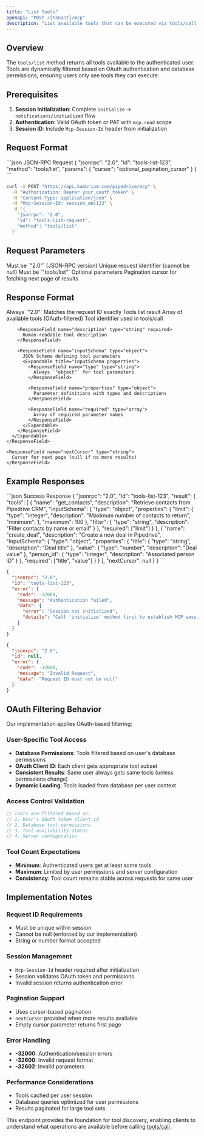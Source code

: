 ```yaml
---
title: "List Tools"
openapi: "POST /{tenant}/mcp"
description: "List available tools that can be executed via tools/call method. Returns OAuth-filtered tools based on user permissions and database configuration."
---
```


## Overview

The `tools/list` method returns all tools available to the authenticated user. Tools are dynamically filtered based on OAuth authentication and database permissions, ensuring users only see tools they can execute.

## Prerequisites

1. **Session Initialization**: Complete `initialize` → `notifications/initialized` flow
2. **Authentication**: Valid OAuth token or PAT with `mcp.read` scope
3. **Session ID**: Include `Mcp-Session-Id` header from initialization

## Request Format

<CodeGroup>
```json JSON-RPC Request
{
  "jsonrpc": "2.0",
  "id": "tools-list-123",
  "method": "tools/list",
  "params": {
    "cursor": "optional_pagination_cursor"
  }
}
```

```bash cURL Example
curl -X POST "https://api.kambrium.com/pipedrive/mcp" \
  -H "Authorization: Bearer your_oauth_token" \
  -H "Content-Type: application/json" \
  -H "Mcp-Session-Id: session_abc123" \
  -d '{
    "jsonrpc": "2.0",
    "id": "tools-list-request",
    "method": "tools/list"
  }'
```

</CodeGroup>

## Request Parameters

<ParamField path="jsonrpc" type="string" required>
  Must be `"2.0"` (JSON-RPC version)
</ParamField>

<ParamField path="id" type="string" required>
  Unique request identifier (cannot be null)
</ParamField>

<ParamField path="method" type="string" required>
  Must be `"tools/list"`
</ParamField>

<ParamField path="params" type="object">
  Optional parameters

  <Expandable title="params properties">
    <ParamField path="cursor" type="string">
      Pagination cursor for fetching next page of results
    </ParamField>
  </Expandable>
</ParamField>

## Response Format

<ResponseField name="jsonrpc" type="string" required>
  Always `"2.0"`
</ResponseField>

<ResponseField name="id" type="string" required>
  Matches the request ID exactly
</ResponseField>

<ResponseField name="result" type="object" required>
  Tools list result
  <Expandable title="result properties">
    <ResponseField name="tools" type="array" required>
      Array of available tools (OAuth-filtered)
      <Expandable title="tool object">
        <ResponseField name="name" type="string" required>
          Tool identifier used in tools/call
        </ResponseField>

        <ResponseField name="description" type="string" required>
          Human-readable tool description
        </ResponseField>

        <ResponseField name="inputSchema" type="object">
          JSON Schema defining tool parameters
          <Expandable title="inputSchema properties">
            <ResponseField name="type" type="string">
              Always `"object"` for tool parameters
            </ResponseField>

            <ResponseField name="properties" type="object">
              Parameter definitions with types and descriptions
            </ResponseField>

            <ResponseField name="required" type="array">
              Array of required parameter names
            </ResponseField>
          </Expandable>
        </ResponseField>
      </Expandable>
    </ResponseField>

    <ResponseField name="nextCursor" type="string">
      Cursor for next page (null if no more results)
    </ResponseField>

  </Expandable>
</ResponseField>

## Example Responses

<ResponseExample>
```json Success Response
{
  "jsonrpc": "2.0",
  "id": "tools-list-123",
  "result": {
    "tools": [
      {
        "name": "get_contacts",
        "description": "Retrieve contacts from Pipedrive CRM",
        "inputSchema": {
          "type": "object",
          "properties": {
            "limit": {
              "type": "integer",
              "description": "Maximum number of contacts to return",
              "minimum": 1,
              "maximum": 100
            },
            "filter": {
              "type": "string",
              "description": "Filter contacts by name or email"
            }
          },
          "required": ["limit"]
        }
      },
      {
        "name": "create_deal",
        "description": "Create a new deal in Pipedrive",
        "inputSchema": {
          "type": "object",
          "properties": {
            "title": {
              "type": "string",
              "description": "Deal title"
            },
            "value": {
              "type": "number",
              "description": "Deal value"
            },
            "person_id": {
              "type": "integer",
              "description": "Associated person ID"
            }
          },
          "required": ["title", "value"]
        }
      }
    ],
    "nextCursor": null
  }
}
```

```json Error Response - Session Required
{
  "jsonrpc": "2.0",
  "id": "tools-list-123",
  "error": {
    "code": -32000,
    "message": "Authentication failed",
    "data": {
      "error": "Session not initialized",
      "details": "Call 'initialize' method first to establish MCP session"
    }
  }
}
```

```json Error Response - Invalid Request ID
{
  "jsonrpc": "2.0",
  "id": null,
  "error": {
    "code": -32600,
    "message": "Invalid Request",
    "data": "Request ID must not be null"
  }
}
```

</ResponseExample>

## OAuth Filtering Behavior

Our implementation applies OAuth-based filtering:

### **User-Specific Tool Access**

- **Database Permissions**: Tools filtered based on user's database permissions
- **OAuth Client ID**: Each client gets appropriate tool subset
- **Consistent Results**: Same user always gets same tools (unless permissions change)
- **Dynamic Loading**: Tools loaded from database per user context

### **Access Control Validation**

```javascript
// Tools are filtered based on:
// 1. User's OAuth token client_id
// 2. Database tool permissions
// 3. Tool availability status
// 4. Server configuration
```

### **Tool Count Expectations**

- **Minimum**: Authenticated users get at least some tools
- **Maximum**: Limited by user permissions and server configuration
- **Consistency**: Tool count remains stable across requests for same user

## Implementation Notes

### **Request ID Requirements**

- Must be unique within session
- Cannot be null (enforced by our implementation)
- String or number format accepted

### **Session Management**

- `Mcp-Session-Id` header required after initialization
- Session validates OAuth token and permissions
- Invalid session returns authentication error

### **Pagination Support**

- Uses cursor-based pagination
- `nextCursor` provided when more results available
- Empty cursor parameter returns first page

### **Error Handling**

- **-32000**: Authentication/session errors
- **-32600**: Invalid request format
- **-32602**: Invalid parameters

### **Performance Considerations**

- Tools cached per user session
- Database queries optimized for user permissions
- Results paginated for large tool sets

This endpoint provides the foundation for tool discovery, enabling clients to understand what operations are available before calling [tools/call](./tools-call).
